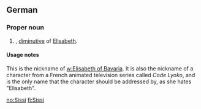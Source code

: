 {{see|sissi}}
==German==

===Proper noun===
{{infl|de|proper noun}}

# {{given name|female|lang=de}}, [[diminutive]] of [[Elisabeth#German|Elisabeth]].

====Usage notes====
This is the nickname of [[w:Elisabeth of Bavaria]]. It is also the nickname of a character from a French animated television series called ''Code Lyoko'', and is the only name that the character should be addressed by, as she hates "Elisabeth".

[[no:Sissi]]
[[fi:Sissi]]
